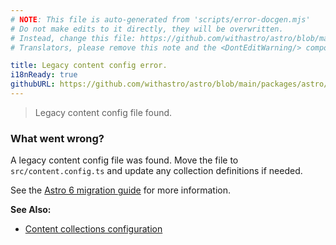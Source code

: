 ```yaml
---
# NOTE: This file is auto-generated from 'scripts/error-docgen.mjs'
# Do not make edits to it directly, they will be overwritten.
# Instead, change this file: https://github.com/withastro/astro/blob/main/packages/astro/src/core/errors/errors-data.ts
# Translators, please remove this note and the <DontEditWarning/> component.

title: Legacy content config error.
i18nReady: true
githubURL: https://github.com/withastro/astro/blob/main/packages/astro/src/core/errors/errors-data.ts
---
```



<DontEditWarning />


> Legacy content config file found.

### What went wrong?

A legacy content config file was found. Move the file to `src/content.config.ts` and update any collection definitions if needed.

See the [Astro 6 migration guide](/en/guides/upgrade-to/v6/#removed-legacy-content-collections) for more information.

**See Also:**
-  [Content collections configuration](/en/guides/content-collections/#build-time-content-collections)
